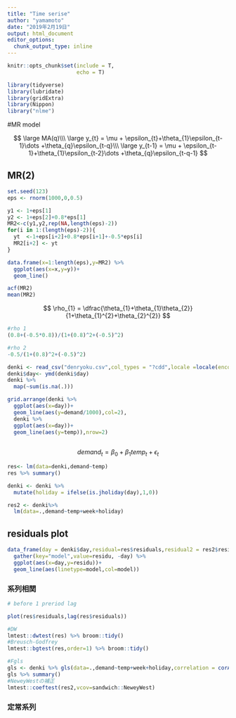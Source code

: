 ```yaml
---
title: "Time serise"
author: "yamamoto"
date: "2019年2月19日"
output: html_document
editor_options: 
  chunk_output_type: inline
---
```

```r
knitr::opts_chunk$set(include = T,
                      echo = T)
```

```r
library(tidyverse)
library(lubridate)
library(gridExtra)
library(Nippon)
library("nlme")

```

#MR model

$$
\large MA(q)\\\
\large y_{t} = \mu + \epsilon_{t}+\theta_{1}\epsilon_{t-1}\dots +\theta_{q}\epsilon_{t-q}\\\
\large y_{t-1} = \mu + \epsilon_{t-1}+\theta_{1}\epsilon_{t-2}\dots +\theta_{q}\epsilon_{t-q-1}
$$

## MR(2)
```r
set.seed(123)
eps <- rnorm(1000,0,0.5)

y1 <- 1+eps[1]
y2 <- 1+eps[2]+0.8*eps[1]
MR2<-c(y1,y2,rep(NA,length(eps)-2))
for(i in 1:(length(eps)-2)){
  yt  <-1+eps[i+2]+0.8*eps[i+1]+-0.5*eps[i] 
  MR2[i+2] <- yt
}

data.frame(x=1:length(eps),y=MR2) %>% 
  ggplot(aes(x=x,y=y))+
  geom_line()
```

```r
acf(MR2)
mean(MR2)
```

$$
\rho_{1} = \dfrac{\theta_{1}+\theta_{1}\theta_{2}}{1+\theta_{1}^{2}+\theta_{2}^{2}}
$$
```r
#rho 1
(0.8+(-0.5*0.8))/(1+(0.8)^2+(-0.5)^2)

#rho 2
-0.5/(1+(0.8)^2+(-0.5)^2)
```

```r
denki <- read_csv("denryoku.csv",col_types = "?cdd",locale =locale(encoding="cp932"))
denki$day<- ymd(denki$day)
denki %>% 
  map(~sum(is.na(.)))

```

```r
grid.arrange(denki %>% 
  ggplot(aes(x=day))+
  geom_line(aes(y=demand/1000),col=2),
  denki %>% 
  ggplot(aes(x=day))+
  geom_line(aes(y=temp)),nrow=2)
 
```

$$
demand_{t} =\beta_{0}+\beta_{1}temp_{t}+\epsilon_{t}
$$
```r
res<- lm(data=denki,demand~temp)
res %>% summary()
```

```r
denki <- denki %>%
  mutate(holiday = ifelse(is.jholiday(day),1,0))

res2 <- denki%>% 
  lm(data=.,demand~temp+week+holiday)
```
## residuals plot

```r
data_frame(day = denki$day,residual=res$residuals,residual2 = res2$residuals ) %>% 
  gather(key="model",value=residu, -day) %>% 
  ggplot(aes(x=day,y=residu))+
  geom_line(aes(linetype=model,col=model))
```
### 系列相関

```r
# before 1 preriod lag

plot(res$residuals,lag(res$residuals))
```
```r
#DW
lmtest::dwtest(res) %>% broom::tidy() 
#Breusch-Godfrey
lmtest::bgtest(res,order=1) %>% broom::tidy() 
```
```r
#Fgls
gls <- denki %>% gls(data=.,demand~temp+week+holiday,correlation = corARMA(p=1))
gls %>% summary()
#NeweyWestの補正
lmtest::coeftest(res2,vcov=sandwich::NeweyWest)

```
### 定常系列
```r

```

